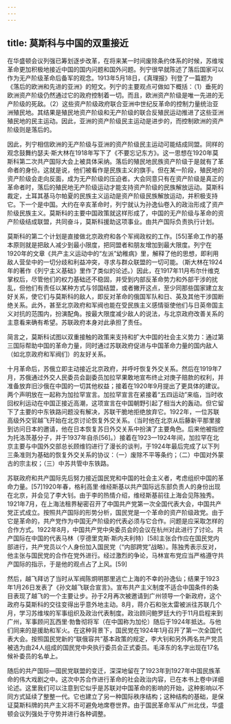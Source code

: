 ```yaml
---
---
---
```

title: 莫斯科与中国的双重接近
---



在华盛顿会议列强已筹划逐步改革，在将来某一时间废除条约体系的时候，苏维埃革命更加积极地接近中国的国内问题和国外问题。列宁很早就陈述了落后国家可以作为无产阶级革命后备军的观念。1913年5月18日，《真理报》刊登了一篇题为《落后的欧洲和先进的亚洲》的短文。列宁的主要观点可做如下概括：（1）垂死的欧洲资产阶级仍然通过它的政府控制着一切。而且，欧洲资产阶级是唯一先进的无产阶级的死敌。（2）这些资产阶级政府联合亚洲中世纪反革命的控制力量统治亚洲殖民地。其结果是殖民地资产阶级和无产阶级的联合反殖民运动推进了这些亚洲殖民地的民主运动。因此，亚洲的资产阶级民主运动是进步的，而控制欧洲的资产阶级则是落后的。

因此，列宁相信欧洲的无产阶级与亚洲的资产阶级民主运动可能结成同盟。同样的观念鼓舞约瑟夫·斯大林在1918年写下了《不要忘记东方》。这一思想在1920年莫斯科第二次共产国际大会上被具体采纳。落后的殖民地民族资产阶级于是就有了革命者的身份。这就是说，他们被看作是民族主义的旗手。但在某一阶段，殖民地的资产阶级会走向反面，成为无产阶级的压迫者。大会同意只有在资产阶级是真正的革命者时，落后的殖民地无产阶级运动才能支持资产阶级的民族解放运动。莫斯科裁定，土耳其基马尔帕夏的民族主义运动是资产阶级民族解放运动，并积极支持它。下一个是中国。大约在辛亥革命时，列宁就认为孙逸仙卷入的政治形成了资产阶级民族主义。莫斯科的主要中国政策就这样形成了，中国的无产阶级与革命的资产阶级结成联盟，共同奋斗，莫斯科援助这项事业。由共产国际负责执行计划。

莫斯科的第二个计划是直接做北京政府和各个军阀政权的工作。[55]革命工作的基本原则就是把敌人减少到最小限度，把同盟者和朋友增加到最大限度。列宁在1920年的文章《共产主义运动中的“左派”幼稚病》里，解释了他的思想，即利用敌人营垒中的一切分歧和利益冲突，寻求与群众联盟的一切可能。（斯大林在1924年的著作《列宁主义基础》里作了类似的论述。）因此，在1917年11月布尔什维克掌权后，尽管他们的权力基础还不稳固，并受到内部反革命势力和外部干涉的扰乱，但他们有责任以某种方式与邻国结盟，或者撇开这点，至少同那些国家建立友好关系，使它们与莫斯科的敌人，即反对革命的俄国军队和日、英及其他干涉国断绝关系。此外，甚至北京政府和军阀也能在受民族主义感情驱使他们与日英帝国主义对抗的范围内，扮演配角。按最大限度减少敌人的说法，与北京政府改善关系的主意看来确有希望。苏联政府本身对此承担了责任。

简言之，莫斯科试图以双重接触的政策来支持和扩大中国的社会主义势力：通过第三国际帮助中国的革命力量，同时通过苏联政府促进与中国革命力量的国内敌人（如北京政府和军阀们）的友好关系。

十月革命后，苏俄立即主动接近北京政府，并呼吁恢复外交关系。然后在1919年7月，苏俄通过外交人民委员会副委员加拉罕果敢地宣布终止对庚子赔款的权利，并准备放弃旧沙俄在中国的一切其他权益；接着在1920年9月提出了更具体的建议。两个声明放在一起称为加拉罕宣言。加拉罕宣言在紧接着“五四运动”来临，当时收回权利运动在中国正接近高潮，这项宣言在中国朝野引起了相当大的轰动。但它留下了主要的中东铁路问题没有解决，苏联干脆地拒绝放弃它。1922年，一位苏联高级外交官越飞开始在北京讨论恢复外交关系。（当时他在北京从后藤新平那里接到访问日本的邀请，他在日本恢复苏日外交关系中扮演了主要角色。后来他被指控为托洛茨基分子，并于1937年自杀[56]。）接着在1923—1924年间，加拉罕在北京主要与中国外交部总长顾维钧进行了漫长的谈判，于1924年最后完成了以下列三条准则为基础的恢复外交关系的协议：（一）废除不平等条约；（二）中国对外蒙古的宗主权；（三）中苏共管中东铁路。

苏联政府和共产国际先后努力接近国民党和中国的社会主义者，考虑组织中国的革命力量。[57]1920年春，格利高里·维经斯基以共产国际远东部负责人的身份出现在北京，并会见了李大钊。由于李的热情介绍，维经斯基前往上海会见陈独秀。1921年7月，在上海法租界秘密召开了中国共产党第一次全国代表大会，中国共产党正式成立。按照共产国际的形势分析，国民党是一个革命的资产阶级政党。由于它是革命的，共产党作为中国无产阶级的代表必须与它合作。问题是应采取怎样的合作方式。1922年8月，中国共产党中央委员会的会议在杭州对此进行了讨论。共产国际在中国的代表马林（亨德里克斯·斯内夫利特）[58]主张合作应在国民党内部进行，共产党员以个人身份加入国民党（“内部跨党”战略）。陈独秀表示反对，他主张与国民党的合作在党外进行。经过激烈的争论，马林宣布党应当严格遵守共产国际的指示，于是他的观点占了上风。[59]

然后，越飞拜访了当时从军阀陈炯明那里逃亡上海的不幸的孙逸仙；结果于1923年1月26日发表了《孙文越飞联合宣言》。宣布共产主义制度不适合中国条件的条目表现了越飞的一个主要让步。孙于2月再次被邀请到广州领导一个新政府，这个政府与莫斯科的交往变得出乎意外地主动。8月，蒋介石和张太雷被派往苏联几个月，学习苏维埃的军事组织及政治代表制度。政治顾问鲍罗廷大约于11月启程来到广州，军事顾问瓦西里·勃鲁彻将军（在中国称为加伦）随后于1924年抵达。与他们同来的是援助和军火。在这种背景下，国民党在1924年1月召开了第一次全国代表大会。按照国民党新的“联俄容共”基本政策的规定，李大钊和另外两名共产党员被选为由24人组成的国民党中央执行委员会正式委员。毛泽东的名字出现在17名候补委员的名单上。

随后的共产国际—国民党联盟的变迁，深深地留在了1923年到1927年中国民族革命的伟大戏剧之中。这次中苏合作进行革命的社会政治内容，已在本书上卷中详细论述。这里我们可以注意到它似乎是苏联对中国革命的影响的开始，这种影响以不同方式延续了整整一代。它也建立了另一种国际秩序结构；这种结构的基础，是保证莫斯科牌的共产主义将不可避免地席卷世界。由于国民革命军从广州北伐，华盛顿会议列强处于守势并进行各种调整。